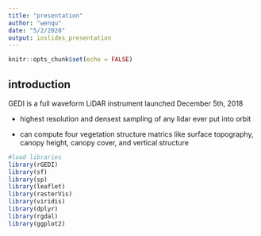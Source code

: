 ```yaml
---
title: "presentation"
author: "wenqu"
date: "5/2/2020"
output: ioslides_presentation
---
```


```r
knitr::opts_chunk$set(echo = FALSE)
```

## introduction 
 GEDI is a full waveform LiDAR instrument launched December 5th, 2018

- highest resolution and densest sampling of any lidar ever put into orbit

- can compute four vegetation structure matrics like surface topography, canopy height, canopy cover, and vertical structure





```r
#load libraries
library(rGEDI)
library(sf)
library(sp)
library(leaflet)
library(rasterVis)
library(viridis)
library(dplyr)
library(rgdal)
library(ggplot2)
```


